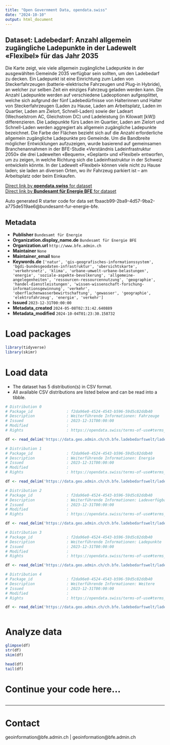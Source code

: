 ```yaml
---
title: "Open Government Data, opendata.swiss"
date: "2024-10-10"
output: html_document
---
```


## Dataset: Ladebedarf: Anzahl allgemein zugängliche Ladepunkte in der Ladewelt «Flexibel» für das Jahr 2035

Die Karte zeigt, wie viele allgemein zugängliche Ladepunkte in der ausgewählten Gemeinde 2035 verfügbar sein sollten, um den Ladebedarf zu decken. Ein Ladepunkt ist eine Einrichtung zum Laden von Steckerfahrzeugen (batterie-elektrische Fahrzeugen und Plug-in Hybride), an welcher zur selben Zeit ein einziges Fahrzeug geladen werden kann. Die Anzahl Ladepunkte werden auf verschiedene Ladeoptionen aufgesplittet, welche sich aufgrund der fünf Ladebedürfnisse von Halterinnen und Halter von Steckerfahrzeugen (Laden zu Hause, Laden am Arbeitsplatz, Laden im Quartier, Laden am Zielort, Schnell-Laden) sowie der Ladeart (Wechselstrom AC, Gleichstrom DC) und Ladeleistung (in Kilowatt [kW]) differenzieren. Die Ladepunkte fürs Laden im Quartier, Laden am Zielort und Schnell-Laden werden aggregiert als allgemein zugängliche Ladepunkte bezeichnet. Die Farbe der Flächen bezieht sich auf die Anzahl erforderliche allgemein zugängliche Ladepunkte pro Gemeinde. Um die Bandbreite möglicher Entwicklungen aufzuzeigen, wurde basierend auf gemeinsamen Branchenannahmen in der BFE-Studie «Verständnis Ladeinfrastruktur 2050» die drei Ladewelten «Bequem», «Geplant» und «Flexibel» entworfen, um zu zeigen, in welche Richtung sich die Ladeinfrastruktur in der Schweiz entwickeln könnte. In der Ladewelt «Flexibel» können viele nicht zu Hause laden; sie laden an diversen Orten, wo ihr Fahrzeug parkiert ist – am Arbeitsplatz oder beim Einkaufen.

[Direct link by **opendata.swiss** for dataset](https://opendata.swiss/de/dataset/ladebedarf-anzahl-allgemein-zugangliche-ladepunkte-in-der-ladewelt-flexibel-fur-das-jahr-2035)<br>
[Direct link by **Bundesamt für Energie BFE** for dataset](https://www.bfe.admin.ch/ladebedarfsszenarien)

Auto generated R starter code for data set fbaacb99-2ba9-4d57-9ba2-a775de519ae6@bundesamt-fur-energie-bfe.

## Metadata

- **Publisher** `Bundesamt für Energie`
- **Organization.display_name.de** `Bundesamt für Energie BFE`
- **Organization.url** `http://www.bfe.admin.ch`
- **Maintainer** `None`
- **Maintainer_email** `None`
- **Keywords.de** `['natur', 'gis-geografisches-informationssystem', 'bgdi-bundesgeodaten-infrastruktur', 'ubersichtskarte', 'verkehrsnetz', 'klima', 'urbane-umwelt-urbane-belastungen', 'energie', 'soziale-aspekte-bevolkerung', 'allgemeine-angelegenheiten', 'ressourcen-ressourcennutzung', 'geographie', 'handel-dienstleistungen', 'wissen-wissenschaft-forschung-informationsgewinnung', 'verkehr', 'oberflachenwasserbewirtschaftung', 'gewasser', 'geographie', 'elektrofahrzeug', 'energie', 'verkehr']`
- **Issued** `2023-12-31T00:00:00`
- **Metadata_created** `2024-05-08T02:31:42.640889`
- **Metadata_modified** `2024-10-04T01:23:30.158732`


# Load packages

```r

library(tidyverse)
library(skimr)

```

# Load data

-   The dataset has 5 distribution(s) in CSV format.
-   All available CSV distributions are listed below and can be read into a tibble.

```r

# Distribution 0
# Package_id               : f2da96e0-4524-4543-b596-59d5c82ddb40
# Description              : Weiterführende Informationen: Fahrzeuge
# Issued                   : 2023-12-31T00:00:00
# Modified                 : 
# Rights                   : https://opendata.swiss/terms-of-use#terms_by

df <- read_delim('https://data.geo.admin.ch/ch.bfe.ladebedarfswelt/ladebedarfswelt/ladebedarfswelt-fahrzeuge_2056.csv.zip')

# Distribution 1
# Package_id               : f2da96e0-4524-4543-b596-59d5c82ddb40
# Description              : Weiterführende Informationen: Energie
# Issued                   : 2023-12-31T00:00:00
# Modified                 : 
# Rights                   : https://opendata.swiss/terms-of-use#terms_by

df <- read_delim('https://data.geo.admin.ch/ch.bfe.ladebedarfswelt/ladebedarfswelt/ladebedarfswelt-energie_2056.csv.zip')

# Distribution 2
# Package_id               : f2da96e0-4524-4543-b596-59d5c82ddb40
# Description              : Weiterführende Informationen: Ladeverfügbarkeit
# Issued                   : 2023-12-31T00:00:00
# Modified                 : 
# Rights                   : https://opendata.swiss/terms-of-use#terms_by

df <- read_delim('https://data.geo.admin.ch/ch.bfe.ladebedarfswelt/ladebedarfswelt/ladebedarfswelt-verfuegbarkeit_2056.csv.zip')

# Distribution 3
# Package_id               : f2da96e0-4524-4543-b596-59d5c82ddb40
# Description              : Weiterführende Informationen: Ladepunkte
# Issued                   : 2023-12-31T00:00:00
# Modified                 : 
# Rights                   : https://opendata.swiss/terms-of-use#terms_by

df <- read_delim('https://data.geo.admin.ch/ch.bfe.ladebedarfswelt/ladebedarfswelt/ladebedarfswelt-ladepunkte_2056.csv.zip')

# Distribution 4
# Package_id               : f2da96e0-4524-4543-b596-59d5c82ddb40
# Description              : Weiterführende Informationen: Weitere
# Issued                   : 2023-12-31T00:00:00
# Modified                 : 
# Rights                   : https://opendata.swiss/terms-of-use#terms_by

df <- read_delim('https://data.geo.admin.ch/ch.bfe.ladebedarfswelt/ladebedarfswelt/ladebedarfswelt-weitere_2056.csv.zip')



```

# Analyze data

```r

glimpse(df)
str(df)
skim(df)

head(df)
tail(df)

```

# Continue your code here...

```r

```

------------------------------------------------------------------------

# Contact

geoinformation@bfe.admin.ch | geoinformation@bfe.admin.ch

